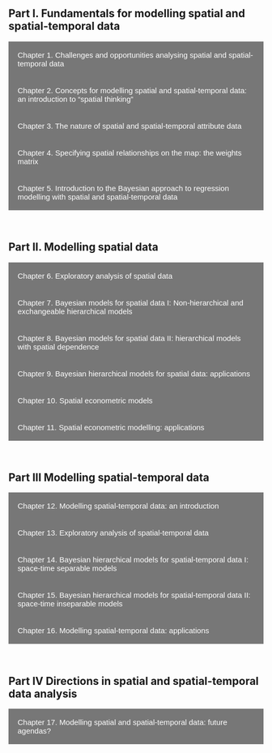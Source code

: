 <meta name="viewport" content="width=device-width, initial-scale=1">
<style>
.collapsible {
  background-color: #777;
  color: white;
  cursor: pointer;
  padding: 18px;
  width: 100%;
  border: none;
  text-align: left;
  outline: none;
  font-size: 15px;
}

.active, .collapsible:hover {
  background-color: #555;
}

.content {
  padding: 0 18px;
  max-height: 0;
  overflow: hidden;
  transition: max-height 0.2s ease-out;
  background-color: #f1f1f1;
  color: black;
}
</style>

<title>Descriptions of Chapters </title>

<div style="text-align:right">
<!-- ### <a href="docs/TOC_22March2019.pdf" style="color:rgb(105 147 236)">Download the full table of contents</a> -->
</div>

<br />

## Part I. Fundamentals for modelling spatial and spatial-temporal data

<button class="collapsible">Chapter 1. Challenges and opportunities analysing spatial and spatial-temporal data</button>
<div class="content">
<p>Describes four challenges that arise when analysing small area spatial data: spatial dependency, spatial heterogeneity, data sparsity and uncertainty. The special importance of spatial dependency is discussed. Examples of the opportunities for analysis that the methods of this book open up are given. We overview the two main approaches to modelling: Bayesian hierarchical models and Bayesian spatial econometric models. We describe reasons for a Bayesian approach to inference.</p>
</div>

<button class="collapsible">Chapter 2. Concepts for modelling spatial and spatial-temporal data: an introduction to "spatial thinking"</button>
<div class="content">
<p>Describes the geographical and spatial concepts (“spatial thinking”) that are frequently called upon to inform how statistical method is applied to spatial and spatial-temporal data for description and explanation. We describe why mapping matters. Taken together, Chapters 1 and 2 are designed to promote a fusing of two reasoning processes – one spatial the other statistical.</p>
</div>

<button class="collapsible">Chapter 3. The nature of spatial and spatial-temporal attribute data</button>
<div class="content">
  <p>Discusses types of data collection processes that generate spatial and spatial-temporal data, identifies the form of “experiment” (if any) that lies behind the data we analyse and then considers the implications for how we can interpret the results from any statistical analysis. We also discuss the presence of spatial dependence and spatial heterogeneity, as well as other data properties, in the context of how the data are collected and the relationship between the spatial database and the geographical “reality” that the chosen spatial database is constructed to represent. </p>
</div>

<button class="collapsible">Chapter 4. Specifying spatial relationships on the map: the weights matrix</button>
<div class="content">
  <p>Describes how spatial relationships between points or areas on a map can be represented using the spatial weights matrix (W). In spatial econometrics this matrix is important particularly in the context of estimating spatial spillover and feedback effects between areas whilst in hierarchical modelling it is particularly important in determining how information is borrowed between areas. Five main methods to define matrix entries are described: contiguity, geographical distance, graph-based methods, attribute based methods and interaction-based methods. The operation of matrix row standardisation and the construction of higher order weight matrices are described. Approaches to estimating the weights matrix are also discussed.  The reader’s attention is drawn to some of the statistical consequences arising from the way W is specified. An appendix shows how to create spatial weight matrices from a shapefile.</p>
</div>

<button class="collapsible">Chapter 5. Introduction to the Bayesian approach to regression modelling with spatial and spatial-temporal data</button>
<div class="content">
  <p>This chapter has three key objectives. The first objective is to provide the reader with an introduction to Bayesian inference from a theoretical perspective (what do we mean by “Bayesian inference”), from a model building perspective (how do we construct a Bayesian model to tackle the problem in hand) and from a computational perspective (how do we implement/fit a Bayesian model using WinBUGS). The second objective is to discuss Bayesian regression modelling, laying the foundation for the more complex spatial and spatial-temporal modelling that will be discussed in Parts II and III of the book. Finally, to help fix ideas, the third objective is to provide some illustrative examples using spatial data of the type that we introduced in the examples in Chapter 1.</p>
</div>

<br />

## Part II. Modelling spatial data

<button class="collapsible">Chapter 6. Exploratory analysis of spatial data</button>
<div class="content">
  <p>This chapter describes methods for exploring a new spatial dataset. The application of exploratory data analysis (EDA) methods can help the analyst to arrive at some early understanding of the part of the variability in a dataset that it might be possible to account for.  The reader is assumed to be familiar with the basic principles behind, and techniques of, EDA so that here concern focuses on specialist EDA techniques that are relevant to exploring the properties of small area spatial data and which support spatial data modelling. The chapter discusses techniques for univariate small area spatial data starting with the role of mapping followed by techniques for checking for spatial trends, spatial heterogeneity in the mean, global spatial dependence and finally for heterogeneity in the spatial dependence structure and for detecting event clusters. Exploratory techniques for examining relationships between two or more variables are discussed. An association between two variables need not be constrained to the same area nor be constant across the study region. Tests for overdispersion and zero-inflation in small area count data are also included.</p>
</div>

<button class="collapsible">Chapter 7. Bayesian models for spatial data I: Non-hierarchical and exchangeable hierarchical models</button>
<div class="content">
  <p>Estimating a large set of parameters reliably is often the goal of many small area analyses. This chapter and the next (Chapter 8) presents a family of Bayesian hierarchical models defined at the unit level where outcome values are reported at the individual (household) level. Bayesian hierarchical models encompass all the area-specific parameters within a common prior distribution. This hierarchical structure on the parameters gives rise to a distinctive feature known as information borrowing – the ability to borrow (or share) information across areas when estimating the area-specific parameters. This feature allows estimation of a large set of parameters in a way that addresses the issues arising from heterogeneity and data sparsity. We start by introducing the Newcastle household-level income data, the illustrative example that will run through both this chapter and the next, and describe four strategies for modelling the area-specific parameters. Two non-hierarchical models are first constructed and applied to the income data in order to illustrate their shortcomings (strategies 1 and 2). Then a Bayesian hierarchical model with the so-called “exchangeable” structure on the area-specific parameters – a modelling structure that allows information to be shared globally within the study region – is presented (strategy 3). </p>
</div>

<button class="collapsible">Chapter 8. Bayesian models for spatial data II: hierarchical models with spatial dependence</button>
<div class="content">
  <p>Following on from Chapter 7, this chapter presents a number of Bayesian spatial hierarchical models for modelling a set of small area parameters based on the idea of local information borrowing (strategy 4). Local information borrowing is based on the property of spatial dependence. Data values close together in geographical space tend to be more alike than data values that are further apart in geographical space. Imposing this dependence property of data on parameters helps further strengthen and improve parameter estimation. To implement the process of local information borrowing, models incorporating spatial dependency need to be constructed. Various spatial models for localized information sharing are presented, all of them involving some form of the conditional autoregressive (CAR) modelling structure. The intrinsic conditional autoregressive (ICAR) and the proper CAR (pCAR) models are described. Locally adaptive spatial smoothing models which allow the elements in the spatial weights matrix to be estimated using data are described as is the Besag-York-Mollié (BYM) model, which combines an exchangeable model (strategy 3) with the ICAR model, so that borrowing information is carried out both globally and locally. Using the Newcastle household-level income data, this chapter provides insights into the application of these different modelling options.</p>
</div>

<button class="collapsible">Chapter 9. Bayesian hierarchical models for spatial data: applications</button>
<div class="content">
  <p>This chapter presents four applications of the Bayesian hierarchical modelling approach that tackle a range of substantive problems at the area level in the social and public health sciences. In the process we demonstrate how, within the Bayesian approach to inference, certain statistical challenges arising from the modelling of spatial data can be addressed. In the first application, the aim is to identify the covariates that explain why some areas of a city are classified as high intensity crime areas (HIAs) whilst others are not. In the second, the aim is to assess the relationship between exposure to nitrogen oxide and stroke mortality at the small area level. The third application is an analysis of small area counts of new cases of malaria in a small region of India. The fourth application aims to model the spatial variation, at the small area scale, in the reported cases of violent sexual assault in Stockholm. Each case study presents certain statistical challenges which is the reason for their inclusion. These challenges include: handling missing data, dealing with incompatible spatial units, handling overdispersion and zero inflation when modelling small area count data, dealing with spatially autocorrelated missing covariates, allowing for spatial heterogeneity in model parameters and providing reliable small area estimates.</p>
</div>

<button class="collapsible">Chapter 10. Spatial econometric models</button>
<div class="content">
  <p>Spatial econometric models are a suite of likelihood-based models that adapt the standard normal linear regression model in order to address two of the fundamental challenges associated with spatial data, namely spatial dependence and spatial heterogeneity, and their implications for model specification, parameter estimation and hypothesis testing. Spatial econometric models pay particular attention to assessing spatial spillover and associated spatial feedback effects. The chapter describes the spatial lag model (SLM), the spatially-lagged covariates model (SLX), the spatial error model (SEM) and the spatial Durbin model (SDM).  An application demonstrates the form(s) of spatial spillover each model captures and discusses issues associated with the interpretation of the covariate effects on outcomes distinguishing between direct and indirect (or exogenous) effects of a covariate on the outcome.  Computational issues that arise from fitting some of the spatial econometric models to observed data are described. Finally we compare this group of spatial econometric models with the hierarchical models discussed in Chapters 7, 8 and 9.</p>
</div>

<button class="collapsible">Chapter 11. Spatial econometric modelling: applications</button>
<div class="content">
  <p>Two applications of spatial econometric modelling are presented and discussed. The first application aims to evaluate evidence of spatial spillover effects in voting outcomes aggregated to the local authority district level. The second application tests for price competition effects between individual petrol retail outlets in a large city. In both examples interest focuses on estimating interaction effects between places thus lending themselves to the spatial econometric approach in which models are expressed as a series of N simultaneous equations, one equation for each spatial unit. Both applications give rise to the problem of endogeneity. In both applications, the outcome variable is assumed to be normally distributed. However, the outcome data in both applications show features that may not satisfy the normality assumption and alternative approaches are discussed. For each application, the background to the problem is described, then the data followed by modelling issues and an exploratory analysis of the data. The results from the modelling are followed by a summary of some of the key statistical findings.</p>
</div>

<br />

## Part III Modelling spatial-temporal data

<button class="collapsible">Chapter 12. Modelling spatial-temporal data: an introduction</button>
<div class="content">
  <p>Adding the time dimension to a spatial analysis enables us to investigate the temporal evolution not only of the study region as a whole but also of each of the small areas which partition it. The challenges associated with analysing spatial-temporal data are described and the space-time modelling frameworks due to Knorr-Held (2000) are introduced. His space-time inseparable framework partitions the space-time variation in the observed outcome values into three components or models: a spatial model that captures an overall spatial distribution; a temporal model that captures an overall temporal pattern; and a space-time model that accommodates space-time interaction. The modelling argument is illustrated through the analysis of small area annual burglary count data. Models for overall temporal variation are described (the linear time trend model and the random walk models). When discussing these time series models, we pay particular attention to the presence of temporal dependence and temporal heterogeneity as well as how issues of data sparsity and uncertainty can be addressed. Again the idea of information borrowing is central. The interrupted time series model, important in policy evaluation, is described.</p>
</div>

<button class="collapsible">Chapter 13. Exploratory analysis of spatial-temporal data</button>
<div class="content">
  <p>We focus on exploratory methods, both graphical and numerical, that provide evidence for the presence of space-time interaction in data, implying the need for a space-time inseparable model, rather than a space-time separable model (which does not allow for space-time interaction). Knox’s global test for space-time clustering establishes whether there is a whole map tendency for cases to cluster in space-time, tackling the question of whether large (small) values are generally found near other large (small) values in space and time. Kulldorff’s space-time scan statistic detects localized space-time clusters. The chapter describes methods for assessing the presence of space-time interaction where different areas display different time trends but where these time trends may be spatially autocorrelated so that information borrowing can be employed at the modelling stage. All these exploratory techniques are illustrated with worked examples.</p>
</div>

<button class="collapsible">Chapter 14. Bayesian hierarchical models for spatial-temporal data I: space-time separable models</button>
<div class="content">
  <p>The Bayesian hierarchical modelling framework allows us to build a model for a complex spatial-temporal data structure in a modular fashion. Models can be created by using the models discussed up to this point – the spatial models of Chapters 7 and 8 to describe the overall spatial pattern common to all time points and the temporal models of Chapter 12 to describe the overall temporal pattern common to all spatial units. A sensible starting point is to combine a spatial model with a temporal model and to build a model that belongs to the class of space-time separable models. This is the purpose of this chapter. The chapter considers two ways of combining a spatial model with a temporal model – additively or multiplicatively – and explains why combining the two models additively is, in most practical applications, more appropriate. To illustrate the modelling, we analyse the annual burglary count data observed at the small area level in Peterborough, England, over the period 2001 to 2008. The goal of the analysis is to estimate the annual small area burglary rates. A number of space-time separable models that are candidates for meeting the goal of the analysis are presented. We provide detail on how to fit one of the candidate models to the burglary data in WinBUGS. Through this application, we reveal the importance of a space-time separable model to the process of modelling spatial-temporal data.</p>
</div>

<button class="collapsible">Chapter 15. Bayesian hierarchical models for spatial-temporal data II: space-time inseparable models</button>
<div class="content">
  <p>Significant discrepancies are often found between the spatial-temporal data that we observe and the predictions from a space-time separable model. Such departures from space-time separability, indicative of the presence of space-time interaction, can arise for many different reasons. In order to move from a space-time separable model to a space-time inseparable model it is necessary to add a space-time interaction component, a new “block” that is, to accommodate space-time interaction. The specification of such a block will draw on the two fundamental properties of spatial-temporal data: dependency (the basis for information borrowing) and heterogeneity (the form of which informs the specification of the parameters in the space-time interaction component). Four types of modelling strategy are discussed. Each modelling strategy is an assumption that imposes a dependence structure on the parameters in the space-time interaction component. The implications of each strategy (or assumed dependence structure) is considered for the purposes of information sharing and parameter estimation. These strategies are illustrated using small area annual burglary count data. The computational challenge that arises when fitting some of these space-time inseparable models is considered.</p>
</div>

<button class="collapsible">Chapter 16. Modelling spatial-temporal data: applications</button>
<div class="content">
  <p>Four applications of spatial-temporal data modelling are presented. The first three applications are all based on the underlying space-time inseparable modelling structure discussed in Chapter 15 and share a common inferential goal of detecting “unusual” areas with local time trends that differ markedly from the “common” time trend. However whilst application 1 assesses whether a geographically targeted crime prevention policy has had a measurable impact on the crime rates in the targeted areas applications 2 and 3 are topics within space-time surveillance. Distinguishing the two applications is whether we are dealing with shorter (application 2) or longer (application 3) time series. Different time series models are then specified accordingly. Underlying all three applications is a modelling structure in which the common/general time trend is obtained through the space-time separable structure and unusual local behaviours are captured through the space-time interaction component. A common problem in surveillance is the issue of multiple testing (or multiple comparisons) and this is discussed. Application 4 describes a spatial-temporal model to investigate the presence (or absence) of spatial-temporal spillover effects on village-level malaria risk within a district in India, extending the (static) spatial modelling described in Chapter 9.</p>
</div>

<br />

## Part IV Directions in spatial and spatial-temporal data analysis
<button class="collapsible">Chapter 17. Modelling spatial and spatial-temporal data: future agendas?</button>
<div class="content">
  <p>In this concluding chapter several topics that extend the models covered in the book are discussed. The first set describe extensions to hierarchical modelling: modelling multiple outcomes; joint modelling of georeferenced longitudinal and time-to-event data; multiscale modelling; use of survey data for small area estimation; and improving ecological inference. Reference is then made to the possibilities of using developments in geostatistics: modelling spatial structure; reducing visual bias in maps; modelling scale effects. Geostatistics too is based on a “borrowing strength” methodology in space (as well as in space-time). Also presented are developments in spatial econometrics in order to model spatial count data. Finally, in a time of “big” and ever “bigger” data reported at “fine” and ever “finer” scales of resolution we briefly draw the reader’s attention to some of the computational challenges that arise in spatial and spatial-temporal data modelling.  </p>
</div>


<script>
var coll = document.getElementsByClassName("collapsible");
var i;

for (i = 0; i < coll.length; i++) {
  coll[i].addEventListener("click", function() {
    this.classList.toggle("active");
    var content = this.nextElementSibling;
    if (content.style.maxHeight){
      content.style.maxHeight = null;
    } else {
      content.style.maxHeight = content.scrollHeight + "px";
    } 
  });
}
</script>

